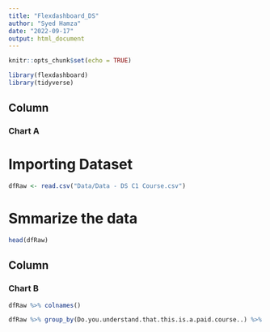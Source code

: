 ```yaml
---
title: "Flexdashboard_DS"
author: "Syed Hamza"
date: "2022-09-17"
output: html_document
---
```


```r
knitr::opts_chunk$set(echo = TRUE)
```

```r
library(flexdashboard)
library(tidyverse)
```

Column
----------------------------------------------------------

### Chart A
 
# Importing Dataset

```r

dfRaw <- read.csv("Data/Data - DS C1 Course.csv")

```

# Smmarize the data

```r

head(dfRaw)

```

Column
----------------------------------------------------------

### Chart B

```r
dfRaw %>% colnames()

```


```r

dfRaw %>% group_by(Do.you.understand.that.this.is.a.paid.course..) %>%  count()

```


